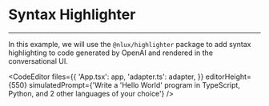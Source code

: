 
# Syntax Highlighter

---

In this example, we will use the `@nlux/highlighter` package to add syntax highlighting to code generated
by OpenAI and rendered in the conversational UI.

<CodeEditor
    files={{
        'App.tsx': app,
        'adapter.ts': adapter,
    }}
    editorHeight={550}
    simulatedPrompt={'Write a \'Hello World\' program in TypeScript, Python, and 2 other languages of your choice'}
/>
